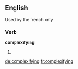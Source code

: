 ==English==
Used by the french only
===Verb===
'''complexifying'''

# {{present participle of|[[complexify]]}}

[[de:complexifying]]
[[fr:complexifying]]